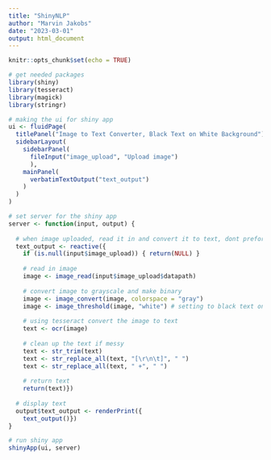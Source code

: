 ```yaml
---
title: "ShinyNLP"
author: "Marvin Jakobs"
date: "2023-03-01"
output: html_document
---
```


```r
knitr::opts_chunk$set(echo = TRUE)
```

```r
# get needed packages
library(shiny)
library(tesseract)
library(magick)
library(stringr)

# making the ui for shiny app
ui <- fluidPage(
  titlePanel("Image to Text Converter, Black Text on White Background"),
  sidebarLayout(
    sidebarPanel(
      fileInput("image_upload", "Upload image")
      ),
    mainPanel(
      verbatimTextOutput("text_output")
    )
  )
)

# set server for the shiny app
server <- function(input, output) {
  
  # when image uploaded, read it in and convert it to text, dont preform if no file uploaded
  text_output <- reactive({
    if (is.null(input$image_upload)) { return(NULL) }
    
    # read in image
    image <- image_read(input$image_upload$datapath)
    
    # convert image to grayscale and make binary
    image <- image_convert(image, colorspace = "gray")
    image <- image_threshold(image, "white") # setting to black text on white background
    
    # using tesseract convert the image to text
    text <- ocr(image)
    
    # clean up the text if messy
    text <- str_trim(text)
    text <- str_replace_all(text, "[\r\n\t]", " ")
    text <- str_replace_all(text, " +", " ")
    
    # return text
    return(text)})
  
  # display text
  output$text_output <- renderPrint({
    text_output()})
}

# run shiny app
shinyApp(ui, server)
```
